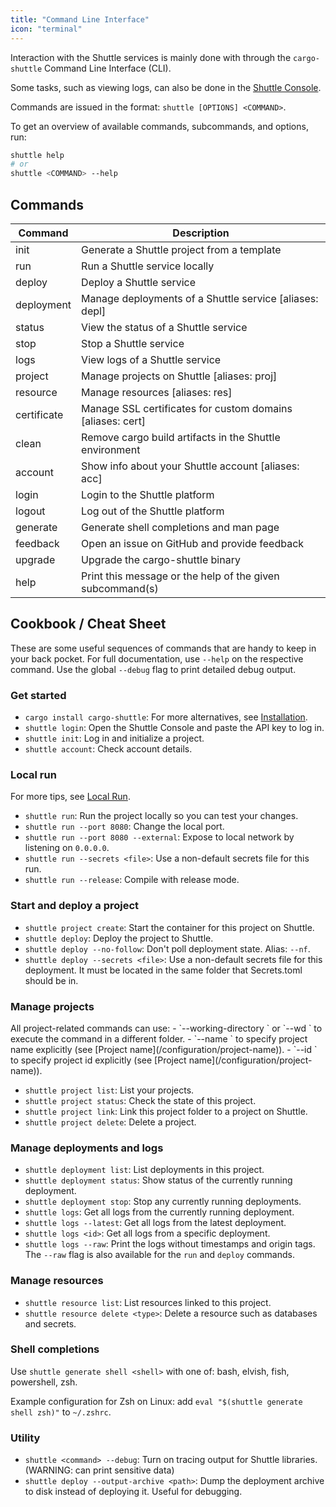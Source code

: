 ```yaml
---
title: "Command Line Interface"
icon: "terminal"
---
```


Interaction with the Shuttle services is mainly done with through the `cargo-shuttle` Command Line Interface (CLI).

Some tasks, such as viewing logs, can also be done in the [Shuttle Console](https://console.shuttle.dev/).

Commands are issued in the format: `shuttle [OPTIONS] <COMMAND>`.

To get an overview of available commands, subcommands, and options, run:

```bash
shuttle help
# or
shuttle <COMMAND> --help
```

## Commands

| Command     | Description |
| ----------- | ----------- |
| init        | Generate a Shuttle project from a template |
| run         | Run a Shuttle service locally |
| deploy      | Deploy a Shuttle service |
| deployment  | Manage deployments of a Shuttle service [aliases: depl] |
| status      | View the status of a Shuttle service |
| stop        | Stop a Shuttle service |
| logs        | View logs of a Shuttle service |
| project     | Manage projects on Shuttle [aliases: proj] |
| resource    | Manage resources [aliases: res] |
| certificate | Manage SSL certificates for custom domains [aliases: cert] |
| clean       | Remove cargo build artifacts in the Shuttle environment |
| account     | Show info about your Shuttle account [aliases: acc] |
| login       | Login to the Shuttle platform |
| logout      | Log out of the Shuttle platform |
| generate    | Generate shell completions and man page |
| feedback    | Open an issue on GitHub and provide feedback |
| upgrade     | Upgrade the cargo-shuttle binary |
| help        | Print this message or the help of the given subcommand(s) |

## Cookbook / Cheat Sheet

These are some useful sequences of commands that are handy to keep in your back pocket.
For full documentation, use `--help` on the respective command.
Use the global `--debug` flag to print detailed debug output.

### Get started

- `cargo install cargo-shuttle`: For more alternatives, see [Installation](./installation).
- `shuttle login`: Open the Shuttle Console and paste the API key to log in.
- `shuttle init`: Log in and initialize a project.
- `shuttle account`: Check account details.

### Local run

For more tips, see [Local Run](./local-run).

- `shuttle run`: Run the project locally so you can test your changes.
- `shuttle run --port 8080`: Change the local port.
- `shuttle run --port 8080 --external`: Expose to local network by listening on `0.0.0.0`.
- `shuttle run --secrets <file>`: Use a non-default secrets file for this run.
- `shuttle run --release`: Compile with release mode.

### Start and deploy a project

- `shuttle project create`: Start the container for this project on Shuttle.
- `shuttle deploy`: Deploy the project to Shuttle.
- `shuttle deploy --no-follow`: Don't poll deployment state. Alias: `--nf`.
- `shuttle deploy --secrets <file>`: Use a non-default secrets file for this deployment. It must be located in the same folder that Secrets.toml should be in.

### Manage projects

<Tip>
All project-related commands can use:
- `--working-directory <path>` or `--wd <path>` to execute the command in a different folder.
- `--name <name>` to specify project name explicitly (see [Project name](/configuration/project-name)).
- `--id <id>` to specify project id explicitly (see [Project name](/configuration/project-name)).
</Tip>

- `shuttle project list`: List your projects.
- `shuttle project status`: Check the state of this project.
- `shuttle project link`: Link this project folder to a project on Shuttle.
- `shuttle project delete`: Delete a project.

### Manage deployments and logs

- `shuttle deployment list`: List deployments in this project.
- `shuttle deployment status`: Show status of the currently running deployment.
- `shuttle deployment stop`: Stop any currently running deployments.
- `shuttle logs`: Get all logs from the currently running deployment.
- `shuttle logs --latest`: Get all logs from the latest deployment.
- `shuttle logs <id>`: Get all logs from a specific deployment.
- `shuttle logs --raw`: Print the logs without timestamps and origin tags. The `--raw` flag is also available for the `run` and `deploy` commands.

### Manage resources

- `shuttle resource list`: List resources linked to this project.
- `shuttle resource delete <type>`: Delete a resource such as databases and secrets.

### Shell completions

Use `shuttle generate shell <shell>` with one of: bash, elvish, fish, powershell, zsh.

Example configuration for Zsh on Linux: add `eval "$(shuttle generate shell zsh)"` to `~/.zshrc`.

### Utility

- `shuttle <command> --debug`: Turn on tracing output for Shuttle libraries. (WARNING: can print sensitive data)
- `shuttle deploy --output-archive <path>`: Dump the deployment archive to disk instead of deploying it. Useful for debugging.
